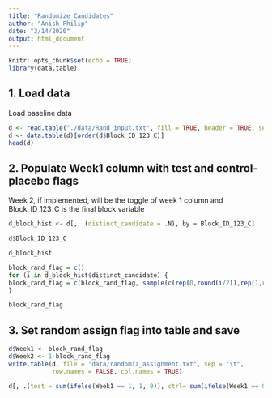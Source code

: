 ---
title: "Randomize_Candidates"
author: "Anish Philip"
date: "3/14/2020"
output: html_document
---

```{r setup, include=FALSE}
knitr::opts_chunk$set(echo = TRUE)
library(data.table)
```

## 1. Load data

Load baseline data

```{r}
d <- read.table("./data/Rand_input.txt", fill = TRUE, header = TRUE, sep='\t')
d <- data.table(d)[order(d$Block_ID_123_C)]
head(d)
```

## 2. Populate Week1 column with test and control-placebo flags

Week 2, if implemented, will be the toggle of week 1 column and Block_ID_123_C is the final block variable

```{r}
d_block_hist <- d[, .(distinct_candidate = .N), by = Block_ID_123_C]
```

```{r}
d$Block_ID_123_C
```

```{r}
d_block_hist
```

```{r}
block_rand_flag = c()
for (i in d_block_hist$distinct_candidate) {
block_rand_flag = c(block_rand_flag, sample(c(rep(0,round(i/2)),rep(1,round(i/2))))[1:i])
}
```

```{r}
block_rand_flag
```

## 3. Set random assign flag into table and save

```{r}
d$Week1 <- block_rand_flag
d$Week2 <- 1-block_rand_flag
write.table(d, file = "data/randomiz_assignment.txt", sep = "\t",
            row.names = FALSE, col.names = TRUE)
```

```{r}
d[, .(test = sum(ifelse(Week1 == 1, 1, 0)), ctrl= sum(ifelse(Week1 == 0, 1, 0))), by = Block_ID_123_C]
```